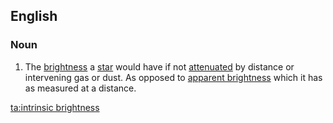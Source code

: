 ==English==

===Noun===
{{en-noun|head=[[intrinsic]] [[brightness]]|intrinsic brightnesses}}
{{wikipedia}}

# The [[brightness]] a [[star]] would have if not [[attenuated]] by distance or intervening gas or dust. As opposed to [[apparent brightness]] which it has as measured at a distance.

[[ta:intrinsic brightness]]